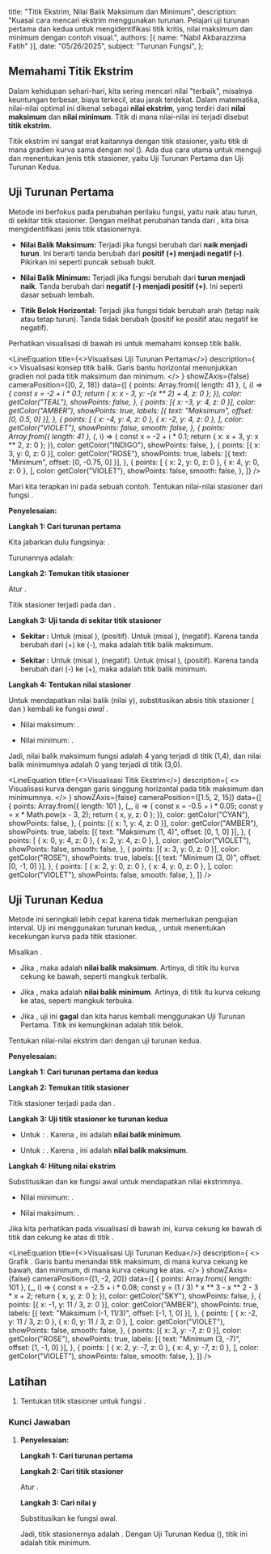 
  title: "Titik Ekstrim, Nilai Balik Maksimum dan Minimum",
  description: "Kuasai cara mencari ekstrim menggunakan turunan. Pelajari uji turunan pertama dan kedua untuk mengidentifikasi titik kritis, nilai maksimum dan minimum dengan contoh visual.",
  authors: [{ name: "Nabil Akbarazzima Fatih" }],
  date: "05/26/2025",
  subject: "Turunan Fungsi",
};

## Memahami Titik Ekstrim

Dalam kehidupan sehari-hari, kita sering mencari nilai "terbaik", misalnya keuntungan terbesar, biaya terkecil, atau jarak terdekat. Dalam matematika, nilai-nilai optimal ini dikenal sebagai **nilai ekstrim**, yang terdiri dari **nilai maksimum** dan **nilai minimum**. Titik di mana nilai-nilai ini terjadi disebut **titik ekstrim**.

Titik ekstrim ini sangat erat kaitannya dengan titik stasioner, yaitu titik di mana gradien kurva sama dengan nol (<InlineMath math="f'(x)=0" />). Ada dua cara utama untuk menguji dan menentukan jenis titik stasioner, yaitu Uji Turunan Pertama dan Uji Turunan Kedua.

## Uji Turunan Pertama

Metode ini berfokus pada perubahan perilaku fungsi, yaitu naik atau turun, di sekitar titik stasioner. Dengan melihat perubahan tanda dari <InlineMath math="f'(x)" />, kita bisa mengidentifikasi jenis titik stasionernya.

-   **Nilai Balik Maksimum:** Terjadi jika fungsi berubah dari **naik menjadi turun**. Ini berarti tanda <InlineMath math="f'(x)" /> berubah dari **positif (+) menjadi negatif (-)**. Pikirkan ini seperti puncak sebuah bukit.

-   **Nilai Balik Minimum:** Terjadi jika fungsi berubah dari **turun menjadi naik**. Tanda <InlineMath math="f'(x)" /> berubah dari **negatif (-) menjadi positif (+)**. Ini seperti dasar sebuah lembah.

-   **Titik Belok Horizontal:** Terjadi jika fungsi tidak berubah arah (tetap naik atau tetap turun). Tanda <InlineMath math="f'(x)" /> tidak berubah (positif ke positif atau negatif ke negatif).

Perhatikan visualisasi di bawah ini untuk memahami konsep titik balik.

<LineEquation
  title={<>Visualisasi Uji Turunan Pertama</>}
  description={
    <>
      Visualisasi konsep titik balik. Garis bantu horizontal menunjukkan gradien
      nol pada titik maksimum dan minimum.
    </>
  }
  showZAxis={false}
  cameraPosition={[0, 2, 18]}
  data={[
    {
      points: Array.from({ length: 41 }, (_, i) => {
        const x = -2 + i * 0.1;
        return { x: x - 3, y: -(x ** 2) + 4, z: 0 };
      }),
      color: getColor("TEAL"),
      showPoints: false,
    },
    {
      points: [{ x: -3, y: 4, z: 0 }],
      color: getColor("AMBER"),
      showPoints: true,
      labels: [{ text: "Maksimum", offset: [0, 0.5, 0] }],
    },
    {
      points: [
        { x: -4, y: 4, z: 0 },
        { x: -2, y: 4, z: 0 },
      ],
      color: getColor("VIOLET"),
      showPoints: false,
      smooth: false,
    },
    {
      points: Array.from({ length: 41 }, (_, i) => {
        const x = -2 + i * 0.1;
        return { x: x + 3, y: x ** 2, z: 0 };
      }),
      color: getColor("INDIGO"),
      showPoints: false,
    },
    {
      points: [{ x: 3, y: 0, z: 0 }],
      color: getColor("ROSE"),
      showPoints: true,
      labels: [{ text: "Minimum", offset: [0, -0.75, 0] }],
    },
    {
      points: [
        { x: 2, y: 0, z: 0 },
        { x: 4, y: 0, z: 0 },
      ],
      color: getColor("VIOLET"),
      showPoints: false,
      smooth: false,
    },
  ]}
/>

Mari kita terapkan ini pada sebuah contoh. Tentukan nilai-nilai stasioner dari fungsi <InlineMath math="f(x) = x(x-3)^2" />.

**Penyelesaian:**

**Langkah 1: Cari turunan pertama**

Kita jabarkan dulu fungsinya: <InlineMath math="f(x) = x(x^2 - 6x + 9) = x^3 - 6x^2 + 9x" />.

Turunannya adalah:

<BlockMath math="f'(x) = 3x^2 - 12x + 9" />

**Langkah 2: Temukan titik stasioner**

Atur <InlineMath math="f'(x) = 0" />.

<div className="flex flex-col gap-4">
    <BlockMath math="3x^2 - 12x + 9 = 0" />
    <BlockMath math="x^2 - 4x + 3 = 0" />
    <BlockMath math="(x-1)(x-3) = 0" />
</div>

Titik stasioner terjadi pada <InlineMath math="x = 1" /> dan <InlineMath math="x = 3" />.

**Langkah 3: Uji tanda di sekitar titik stasioner**

-   **Sekitar <InlineMath math="x = 1" />:** Untuk <InlineMath math="x < 1" /> (misal <InlineMath math="x=0" />), <InlineMath math="f'(0) = 9" /> (positif). Untuk <InlineMath math="x > 1" /> (misal <InlineMath math="x=2" />), <InlineMath math="f'(2) = -3" /> (negatif). Karena tanda berubah dari (+) ke (-), maka <InlineMath math="x=1" /> adalah titik balik maksimum.

-   **Sekitar <InlineMath math="x = 3" />:** Untuk <InlineMath math="x < 3" /> (misal <InlineMath math="x=2" />), <InlineMath math="f'(2) = -3" /> (negatif). Untuk <InlineMath math="x > 3" /> (misal <InlineMath math="x=4" />), <InlineMath math="f'(4) = 9" /> (positif). Karena tanda berubah dari (-) ke (+), maka <InlineMath math="x=3" /> adalah titik balik minimum.

**Langkah 4: Tentukan nilai stasioner**

Untuk mendapatkan nilai balik (nilai y), substitusikan absis titik stasioner (<InlineMath math="x=1" /> dan <InlineMath math="x=3" />) kembali ke fungsi *awal* <InlineMath math="f(x)" />.

-   Nilai maksimum: <InlineMath math="f(1) = 1(1-3)^2 = 4" />.

-   Nilai minimum: <InlineMath math="f(3) = 3(3-3)^2 = 0" />.

Jadi, nilai balik maksimum fungsi adalah 4 yang terjadi di titik (1,4), dan nilai balik minimumnya adalah 0 yang terjadi di titik (3,0).

<LineEquation
  title={<>Visualisasi Titik Ekstrim</>}
  description={
    <>
      Visualisasi kurva <InlineMath math="f(x) = x(x-3)^2" /> dengan garis
      singgung horizontal pada titik maksimum dan minimumnya.
    </>
  }
  showZAxis={false}
  cameraPosition={[1.5, 2, 15]}
  data={[
    {
      points: Array.from({ length: 101 }, (_, i) => {
        const x = -0.5 + i * 0.05;
        const y = x * Math.pow(x - 3, 2);
        return { x, y, z: 0 };
      }),
      color: getColor("CYAN"),
      showPoints: false,
    },
    {
      points: [{ x: 1, y: 4, z: 0 }],
      color: getColor("AMBER"),
      showPoints: true,
      labels: [{ text: "Maksimum (1, 4)", offset: [0, 1, 0] }],
    },
    {
      points: [
        { x: 0, y: 4, z: 0 },
        { x: 2, y: 4, z: 0 },
      ],
      color: getColor("VIOLET"),
      showPoints: false,
      smooth: false,
    },
    {
      points: [{ x: 3, y: 0, z: 0 }],
      color: getColor("ROSE"),
      showPoints: true,
      labels: [{ text: "Minimum (3, 0)", offset: [0, -1, 0] }],
    },
    {
      points: [
        { x: 2, y: 0, z: 0 },
        { x: 4, y: 0, z: 0 },
      ],
      color: getColor("VIOLET"),
      showPoints: false,
      smooth: false,
    },
  ]}
/>

## Uji Turunan Kedua

Metode ini seringkali lebih cepat karena tidak memerlukan pengujian interval. Uji ini menggunakan turunan kedua, <InlineMath math="f''(x)" />, untuk menentukan kecekungan kurva pada titik stasioner.

Misalkan <InlineMath math="f'(c) = 0" />.

-   Jika <InlineMath math="f''(c) < 0" />, maka <InlineMath math="f(c)" /> adalah **nilai balik maksimum**. Artinya, di titik itu kurva cekung ke bawah, seperti mangkuk terbalik.

-   Jika <InlineMath math="f''(c) > 0" />, maka <InlineMath math="f(c)" /> adalah **nilai balik minimum**. Artinya, di titik itu kurva cekung ke atas, seperti mangkuk terbuka.

-   Jika <InlineMath math="f''(c) = 0" />, uji ini **gagal** dan kita harus kembali menggunakan Uji Turunan Pertama. Titik ini kemungkinan adalah titik belok.

Tentukan nilai-nilai ekstrim dari <InlineMath math="f(x) = \frac{1}{3}x^3 - x^2 - 3x + 2" /> dengan uji turunan kedua.

**Penyelesaian:**

**Langkah 1: Cari turunan pertama dan kedua**

<div className="flex flex-col gap-4">
<BlockMath math="f'(x) = x^2 - 2x - 3" />
<BlockMath math="f''(x) = 2x - 2" />
</div>

**Langkah 2: Temukan titik stasioner**

<div className="flex flex-col gap-4">
    <BlockMath math="x^2 - 2x - 3 = 0" />
    <BlockMath math="(x-3)(x+1) = 0" />
</div>

Titik stasioner terjadi pada <InlineMath math="x = 3" /> dan <InlineMath math="x = -1" />.

**Langkah 3: Uji titik stasioner ke turunan kedua**

-   Untuk <InlineMath math="x = 3" />: <InlineMath math="f''(3) = 2(3) - 2 = 4" />. Karena <InlineMath math="4 > 0" />, ini adalah **nilai balik minimum**.

-   Untuk <InlineMath math="x = -1" />: <InlineMath math="f''(-1) = 2(-1) - 2 = -4" />. Karena <InlineMath math="-4 < 0" />, ini adalah **nilai balik maksimum**.

**Langkah 4: Hitung nilai ekstrim**

Substitusikan <InlineMath math="x=3" /> dan <InlineMath math="x=-1" /> ke fungsi awal untuk mendapatkan nilai ekstrimnya.

-   Nilai minimum: <InlineMath math="f(3) = \frac{1}{3}(3)^3 - (3)^2 - 3(3) + 2 = 9 - 9 - 9 + 2 = -7" />.

-   Nilai maksimum: <InlineMath math="f(-1) = \frac{1}{3}(-1)^3 - (-1)^2 - 3(-1) + 2 = -\frac{1}{3} - 1 + 3 + 2 = \frac{11}{3}" />.

Jika kita perhatikan pada visualisasi di bawah ini, kurva cekung ke bawah di titik <InlineMath math="x=-1" /> dan cekung ke atas di titik <InlineMath math="x=3" />.

<LineEquation
  title={<>Visualisasi Uji Turunan Kedua</>}
  description={
    <>
      Grafik <InlineMath math="f(x) = \frac{1}{3}x^3 - x^2 - 3x + 2" />. Garis
      bantu menandai titik maksimum, di mana kurva cekung ke bawah, dan
      minimum, di mana kurva cekung ke atas.
    </>
  }
  showZAxis={false}
  cameraPosition={[1, -2, 20]}
  data={[
    {
      points: Array.from({ length: 101 }, (_, i) => {
        const x = -2.5 + i * 0.08;
        const y = (1 / 3) * x ** 3 - x ** 2 - 3 * x + 2;
        return { x, y, z: 0 };
      }),
      color: getColor("SKY"),
      showPoints: false,
    },
    {
      points: [{ x: -1, y: 11 / 3, z: 0 }],
      color: getColor("AMBER"),
      showPoints: true,
      labels: [{ text: "Maksimum (-1, 11/3)", offset: [-1, 1, 0] }],
    },
    {
      points: [
        { x: -2, y: 11 / 3, z: 0 },
        { x: 0, y: 11 / 3, z: 0 },
      ],
      color: getColor("VIOLET"),
      showPoints: false,
      smooth: false,
    },
    {
      points: [{ x: 3, y: -7, z: 0 }],
      color: getColor("ROSE"),
      showPoints: true,
      labels: [{ text: "Minimum (3, -7)", offset: [1, -1, 0] }],
    },
    {
      points: [
        { x: 2, y: -7, z: 0 },
        { x: 4, y: -7, z: 0 },
      ],
      color: getColor("VIOLET"),
      showPoints: false,
      smooth: false,
    },
  ]}
/>

## Latihan

1. Tentukan titik stasioner untuk fungsi <InlineMath math="y = x^2 + 2x - 3" />.

### Kunci Jawaban

1.  **Penyelesaian:**

    **Langkah 1: Cari turunan pertama**

    <BlockMath math="f'(x) = 2x + 2" />
    
    **Langkah 2: Cari titik stasioner**

    Atur <InlineMath math="f'(x) = 0" />.

    <BlockMath math="2x + 2 = 0 \implies x = -1" />

    **Langkah 3: Cari nilai y**

    Substitusikan <InlineMath math="x = -1" /> ke fungsi awal.

    <BlockMath math="y = (-1)^2 + 2(-1) - 3 = 1 - 2 - 3 = -4" />

    Jadi, titik stasionernya adalah <InlineMath math="(-1, -4)" />. Dengan Uji Turunan Kedua (<InlineMath math="f''(x)=2 > 0" />), titik ini adalah titik minimum.